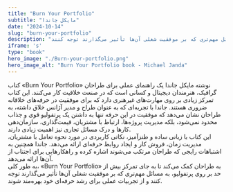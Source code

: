 ```yaml
---
title: "Burn Your Portfolio"
subtitle: "مایکل جاندا"
date: "2024-10-14"
slug: "burn-your-portfolio"
description: "این کتاب به طراحان کمک می‌کند تا به جای تمرکز بیش از حد بر روی پرتفولیو، به مسائل مهم‌تری که بر موفقیت شغلی آن‌ها تأثیر می‌گذارند توجه کنند."
iframe: 's'
type: "book"
hero_image: "./Burn-your-portfolio.png"
hero_image_alt: "Burn Your Portfolio book - Michael Janda"
---
```


کتاب «Burn Your Portfolio» نوشته مایکل جاندا یک راهنمای عملی برای طراحان گرافیک، هنرمندان دیجیتال و کسانی است که در صنعت خلاقیت کار می‌کنند. این کتاب تمرکز زیادی بر روی مهارت‌های غیرهنری دارد که برای موفقیت در حرفه‌های خلاقانه ضروری هستند. جاندا با تجربه‌ای که به عنوان طراح و مدیر آژانس خلاق داشته، به طراحان نشان می‌دهد که موفقیت در این حرفه تنها به داشتن یک پرتفولیو قوی و جذاب محدود نمی‌شود، بلکه مدیریت پروژه‌ها، ارتباط با مشتریان، قیمت‌گذاری، سازمان‌دهی کارها و درک مسائل تجاری نیز اهمیت زیادی دارند.
<br />
این کتاب با زبانی ساده و طنزآمیز، نکاتی کاربردی در مورد نحوه تعامل با مشتریان، مدیریت زمان، فروش کار و ایجاد روابط حرفه‌ای ارائه می‌دهد. جاندا همچنین به اشتباهات رایجی که طراحان مرتکب می‌شوند اشاره کرده و راهکارهایی برای اجتناب از آن‌ها ارائه می‌دهد.
<br />
به طور کلی، «Burn Your Portfolio» به طراحان کمک می‌کند تا به جای تمرکز بیش از حد بر روی پرتفولیو، به مسائل مهم‌تری که بر موفقیت شغلی آن‌ها تأثیر می‌گذارند توجه کنند و از تجربیات عملی برای رشد حرفه‌ای خود بهره‌مند شوند.